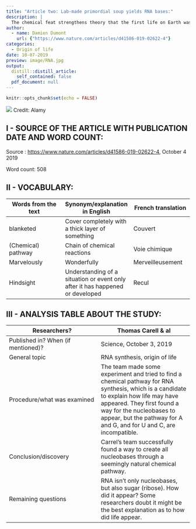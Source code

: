 ```yaml
---
title: "Article two: Lab-made primordial soup yields RNA bases:"
description: |
  The chemical feat strengthens theory that the first life on Earth was based on RNA.
author:
  - name: Damien Dumont
    url: {"https://www.nature.com/articles/d41586-019-02622-4"}
categories:
  - Origin of life
date: 10-07-2019
preview: image/RNA.jpg
output:
  distill::distill_article:
    self_contained: false
  pdf_document: null
---
```


```r
knitr::opts_chunk$set(echo = FALSE)
```
![](image/RNA.jpg)
Credit: Alamy

## I - SOURCE OF THE ARTICLE WITH PUBLICATION DATE AND WORD COUNT:

Source : <https://www.nature.com/articles/d41586-019-02622-4>, October 4 2019

Word count: 508

## II - VOCABULARY:

| Words from the text | Synonym/explanation in English | French translation |
|--|--|--|
|blanketed|Cover completely with a thick layer of something|Couvert|
|(Chemical) pathway|Chain of chemical reactions|Voie chimique|
|Marvelously|Wonderfully|Merveilleusement|
|Hindsight|Understanding of a situation or event only after it has happened or developed|Recul|

## III - ANALYSIS TABLE ABOUT THE STUDY:

| Researchers? | Thomas Carell & al |
|-|-|
| Published in? When (if mentioned)? | Science, October 3, 2019 |
| General topic | RNA synthesis, origin of life |
| Procedure/what was examined | The team made some experiment and tried to find a chemical pathway for RNA synthesis, which is a candidate to explain how life may have appeared. They first found a way for the nucleobases to appear, but the pathway for A and G, and for U and C, are incompatible. |
| Conclusion/discovery | Carrel's team successfully found a way to create all nucleobases through a seemingly natural chemical pathway. |
| Remaining questions | RNA isn't only nucleobases, but also sugar (ribose). How did it appear? Some researchers doubt it might be the best explanation as to how did life appear. |


